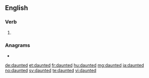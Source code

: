 ==English==

===Verb===
{{head|en|verb form}}

# {{en-past of|daunt}}

===Anagrams===
* {{l|en|undated}}

[[de:daunted]]
[[et:daunted]]
[[fr:daunted]]
[[hu:daunted]]
[[mg:daunted]]
[[ja:daunted]]
[[no:daunted]]
[[sv:daunted]]
[[te:daunted]]
[[vi:daunted]]